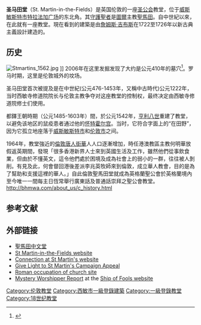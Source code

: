{{Infobox church
| name                   = St Martin-in-the-Fields
| fullname               =
| other name             =
| image                  = St Martin-in-the-Fields, July 2011.jpg
| caption                =
| pushpin map            = United Kingdom London Westminster
| pushpin label position =
| latd                   =
| latm                   =
| lats                   =
| latNS                  =
| longd                  =
| longm                  =
| longs                  =
| longEW                 =

| location               = [[伦敦|伦敦]][[西敏市|西敏市]][[特拉法尔加广场|特拉法尔加广场]]
| country                = 英格兰
| denomination           = [[英格兰教会|英格兰教会]]
| previous denomination =
| churchmanship          =
| website                = {{URL|http://www.stmartin-in-the-fields.org/}}

| founded date           = <!-- {{start date|YYYY|MM|DD|df=y}} - but see note below -->
| founder                =
| dedication             = [[圣马田|圣马田]]
| dedicated date         =
| consecrated date       =

| status                 = [[教区教堂|教区教堂]]
| functional status      = 使用中
| heritage designation   = 一级[[登录建筑|登录建筑]]
| designated date        =
| architect              = [[詹姆斯·吉布斯|詹姆斯·吉布斯]]
| architectural type     = Church
| style                  = [[新古典主义建筑|新古典主义建筑]]
| years built            = 1721–1726
| groundbreaking         =
| completed date         =
| construction cost      =
| closed date            =
| demolished date        =

| length                 = <!-- {{convert| }} -->
| width                  = <!-- {{convert| }} -->
| spire quantity         = 1
| spire height           = {{convert|192|ft|m}}
| materials              =
| bells                  = 12
| bells hung             =
| bell weight            = 

| parish                 =
| deanery                = [http://www.westminsterstmargaret.org/ Westminster (St Margaret)]
| archdeaconry           = 
| diocese                = [[伦敦主教区|伦敦主教区]]
| province               = [[坎特伯雷教省|坎特伯雷教省]]

| vicar                  =Sam Wells
| warden                 = Chris Braganza<br />Adrian Harris
| director               = Andrew Earis
| organistdom            =
| organist               =

| embedded               =
{{Infobox historic site
| embed = yes
| designation2 = UK Grade I
| designation2_offname = Church of St Martin in the Fields
| designation2_date =  1958年2月24日
| designation2_number = 1217661<ref>{{National Heritage List for England |num=1217661|access-date=22 November 2016}}</ref>
}}
}}

'''圣马田堂'''（St. Martin-in-the-Fields）是英国伦敦的一座[[圣公会|圣公会]]教堂，位于[[威斯敏斯特市|威斯敏斯特市]][[特拉法加广场|特拉法加广场]]的东北角。其[[守護聖者|守護聖者]]是[[圖爾|圖爾]]主教[[聖馬田|聖馬田]]。自中世紀以來，在此就有一座教堂。現在看到的建築是由[[詹姆斯·吉布斯|詹姆斯·吉布斯]]在1722至1726年以新古典主義設計建造的。

==历史==
[[File:Stmartins_1562.jpg|thumb]] ]]
2006年在这里发掘发现了大约是公元410年的墓穴<ref name=bbcg>{{Cite web |url=http://news.bbc.co.uk/1/hi/england/london/6196972.stm |title=BBC News |accessdate=2020-10-02 |archive-date=2012-06-03 |archive-url=https://www.webcitation.org/689O6iYmk?url=http://news.bbc.co.uk/2/hi/uk_news/england/london/6196972.stm |dead-url=no }}</ref>。罗马时期，这里是伦敦城外的坟场。

圣马田堂首次被提及是在中世紀(公元476-1453年，又稱中古時代)公元1222年，当时西敏寺修道院院长与伦敦主教争夺对这座教堂的控制权，最终决定由西敏寺修道院修士们使用。

都鐸王朝時期（公元1485-1603年）間，於公元1542年，[[亨利八世|亨利八世]]重建了教堂，以避免该地区的鼠疫患者通过他的[[怀特霍尔宫|怀特霍尔宫]]。当时，它符合字面上的“在田野”，因为它孤立地座落于[[威斯敏斯特市|威斯敏斯特市]]和[[伦敦市|伦敦市]]之间。

1964年，教堂強近的[[倫敦唐人街華|倫敦唐人街華]]人人口逐漸增加，時任港澳教區主教何明華放假返英期間，發現「很多香港新界人士來到英國生活及工作，雖然他們從事飲食業，但由於不懂英文，這令他們處於困境及成為社會上的弱小的一群，往往被人剝削。有見及此，何會督回港後差派李兆英牧師來到倫敦，成立華人教會，目的是為了幫助和支援這裡的華人。」自此倫敦聖馬田堂就成為英格蘭聖公會於英格蘭境內至今唯一一間每主日恆常舉行廣東話及普通話崇拜之聖公會教堂。
http://bhmwa.com/about_us/c_history.html{{Wayback|url=http://bhmwa.com/about_us/c_history.html |date=20200802054658 }}

==参考文献==
{{Reflist}}

==外部链接==
{{Commonscat|St Martin-in-the-Fields|圣马田堂}}
* [http://www.smitfcc.org.uk/ 聖馬田中文堂]{{Wayback|url=http://www.smitfcc.org.uk/ |date=20200315195502 }}
* [http://www.stmartin-in-the-fields.org/ St Martin-in-the-Fields website]{{Wayback|url=http://www.stmartin-in-the-fields.org/ |date=20200927173452 }}
* [http://www.connection-at-stmartins.org.uk/ Connection at St Martin's website]{{Wayback|url=http://www.connection-at-stmartins.org.uk/ |date=20200802054713 }}
* [http://www.givelight.smitf.org/  Give Light to St Martin's Campaign Appeal]{{dead link|date=2017年12月 |bot=InternetArchiveBot |fix-attempted=yes }}
* [http://news.bbc.co.uk/1/hi/england/london/6196972.stm Roman occupation of church site]{{WebCite|url=https://www.webcitation.org/689O6iYmk?url=http://news.bbc.co.uk/2/hi/uk_news/england/london/6196972.stm |date=20120603180718 |dateformat=iso }}
* [https://web.archive.org/web/20080205043828/http://www.shipoffools.com/Mystery/mws_05/reports/1046.html Mystery Worshipper Report] at the [[Ship_of_Fools_(website)|Ship of Fools website]]

{{伦敦教堂}}
{{coord|51|30|32|N|0|07|37|W|region:GB_type:landmark|display=title}}

[[Category:伦敦教堂|Category:伦敦教堂]]
[[Category:西敏市一級登錄建築|Category:西敏市一級登錄建築]]
[[Category:一級登錄教堂|Category:一級登錄教堂]]
[[Category:18世纪教堂|Category:18世纪教堂]]